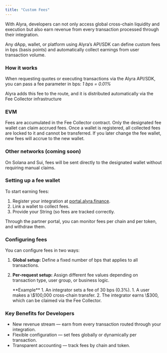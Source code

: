 ```yaml
---
title: "Custom Fees"
---
```


With Alyra, developers can not only access global cross-chain liquidity and execution but also earn revenue from every transaction processed through their integration.

Any dApp, wallet, or platform using Alyra’s API/SDK can define custom fees in bps (basis points) and automatically collect earnings from user transaction volume.

### How it works

When requesting quotes or executing transactions via the Alyra API/SDK, you can pass a fee parameter in bps: _1 bps = 0.01%_

Alyra adds this fee to the route, and it is distributed automatically via the Fee Collector infrastructure

### EVM

Fees are accumulated in the Fee Collector contract. Only the designated fee wallet can claim accrued fees. Once a wallet is registered, all collected fees are locked to it and cannot be transferred. If you later change the fee wallet, new fees will accrue to the new wallet.

### Other networks (coming soon)

On Solana and Sui, fees will be sent directly to the designated wallet without requiring manual claims.

### Setting up a fee wallet

To start earning fees:

1. Register your integration at [portal.alyra.finance](http://developers.alyra.finance).
2. Link a wallet to collect fees.
3. Provide your String (so fees are tracked correctly.

Through the partner portal, you can monitor fees per chain and per token, and withdraw them.

### Configuring fees

You can configure fees in two ways:

1. **Global setup:** Define a fixed number of bps that applies to all transactions.
2. **Per-request setup:** Assign different fee values depending on transaction type, user group, or business logic.

   <Note>
     **Example**
     1. An integrator sets a fee of 30 bps (0.3%).
     1. A user makes a \$100,000 cross-chain transfer.
     2. The integrator earns \$300, which can be claimed via the Fee Collector.
   </Note>

### Key Benefits for Developers

- New revenue stream — earn from every transaction routed through your integration.
- Flexible configuration — set fees globally or dynamically per transaction.
- Transparent accounting — track fees by chain and token.